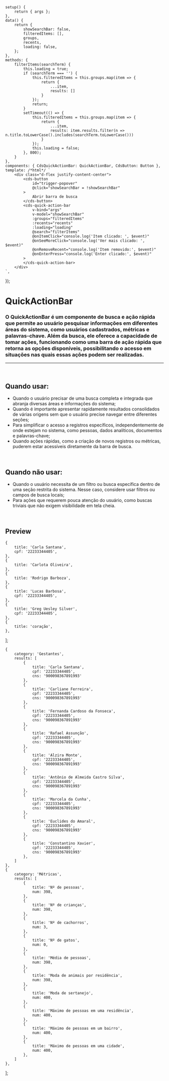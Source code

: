 
<Meta of={QuickActionBarStories} />

	setup() {
		return { args };
	},
	data() {
		return {
			showSearchBar: false,
			filteredItems: [],
			groups,
			recents,
			loading: false,
		};
	},
	methods: {
		filterItems(searchTerm) {
			this.loading = true;
			if (searchTerm === '') {
				this.filteredItems = this.groups.map(item => {
					return {
						...item,
						results: []
					}
				});
				return;
			}
			setTimeout(() => {
				this.filteredItems = this.groups.map(item => {
					return {
						...item,
						results: item.results.filter(n => n.title.toLowerCase().includes(searchTerm.toLowerCase()))
					}
				});
				this.loading = false;
			}, 800);
		}
	},
	components: { CdsQuickActionBar: QuickActionBar, CdsButton: Button },
	template: /*html*/ `
		<div class="d-flex justify-content-center">
			<cds-button
				id="trigger-popover"
				@click="showSearchBar = !showSearchBar"
			>
				Abrir barra de busca
			</cds-button>
			<cds-quick-action-bar
				v-bind="args"
				v-model="showSearchBar"
				:groups="filteredItems"
				:recents="recents"
				:loading="loading"
				@search="filterItems"
				@onItemClick="console.log('Item clicado: ', $event)"
				@onSeeMoreClick="console.log('Ver mais clicado: ', $event)"
				@onRemoveRecent="console.log('Item removido:', $event)"
				@onEnterPress="console.log('Enter clicado:', $event)"
			>
			</cds-quick-action-bar>
		</div>
	`,
});

# QuickActionBar

### O QuickActionBar é um componente de busca e ação rápida que permite ao usuário pesquisar informações em diferentes áreas do sistema, como usuários cadastrados, métricas e palavras-chave. Além da busca, ele oferece a capacidade de tomar ações, funcionando como uma barra de ação rápida que retorna as opções disponíveis, possibilitando o acesso em situações nas quais essas ações podem ser realizadas.

***

<br />

## Quando usar:

* Quando o usuário precisar de uma busca completa e integrada que abranja diversas áreas e informações do sistema;
* Quando é importante apresentar rapidamente resultados consolidados de várias origens sem que o usuário precise navegar entre diferentes seções;
* Para simplificar o acesso a registros específicos, independentemente de onde estejam no sistema, como pessoas, dados analíticos, documentos e palavras-chave;
* Quando ações rápidas, como a criação de novos registros ou métricas, puderem estar acessíveis diretamente da barra de busca.

<br />

## Quando não usar:

* Quando o usuário necessita de um filtro ou busca específica dentro de uma seção restrita do sistema. Nesse caso, considere usar filtros ou campos de busca locais;
* Para ações que requerem pouca atenção do usuário, como buscas triviais que não exigem visibilidade em tela cheia.

<br />

## Preview

	{
		title: 'Carla Santana',
		cpf: '22233344405',
	},
	{
		title: 'Carlota Oliveira',
	},
	{
		title: 'Rodrigo Barboza',
	},
	{
		title: 'Lucas Barbosa',
		cpf: '22233344405',
	},
	{
		title: 'Greg Uesley Silver',
		cpf: '22233344405',
	},
	{
		title: 'coração',
	},
];

	{
		category: 'Gestantes',
		results: [
			{
				title: 'Carla Santana',
				cpf: '22233344405',
				cns: '900098367891993'
			},
			{
				title: 'Carliane Ferreira',
				cpf: '22233344405',
				cns: '900098367891993'
			},
			{
				title: 'Fernanda Cardoso da Fonseca',
				cpf: '22233344405',
				cns: '900098367891993'
			},
			{
				title: 'Rafael Assunção',
				cpf: '22233344405',
				cns: '900098367891993'
			},
			{
				title: 'Alzira Monte',
				cpf: '22233344405',
				cns: '900098367891993'
			},
			{
				title: 'Antônio de Almeida Castro Silva',
				cpf: '22233344405',
				cns: '900098367891993'
			},
			{
				title: 'Marcela da Cunha',
				cpf: '22233344405',
				cns: '900098367891993'
			},
			{
				title: 'Euclides do Amaral',
				cpf: '22233344405',
				cns: '900098367891993'
			},
			{
				title: 'Constantino Xavier',
				cpf: '22233344405',
				cns: '900098367891993'
			},
		]
	},
	{
		category: 'Métricas',
		results: [
			{
				title: 'Nº de pessoas',
				num: 398,
			},
			{
				title: 'Nº de crianças',
				num: 398,
			},
			{
				title: 'Nº de cachorros',
				num: 3,
			},
			{
				title: 'Nº de gatos',
				num: 0,
			},
			{
				title: 'Média de pessoas',
				num: 398,
			},
			{
				title: 'Moda de animais por residência',
				num: 398,
			},
			{
				title: 'Moda de sertanejo',
				num: 400,
			},
			{
				title: 'Máximo de pessoas em uma residência',
				num: 400,
			},
			{
				title: 'Máximo de pessoas em um bairro',
				num: 400,
			},
			{
				title: 'Máximo de pessoas em uma cidade',
				num: 400,
			},
		]
	},
];

<Canvas>
  <Story of={QuickActionBarStories.QuickActionBar} />
</Canvas>

<Controls />
